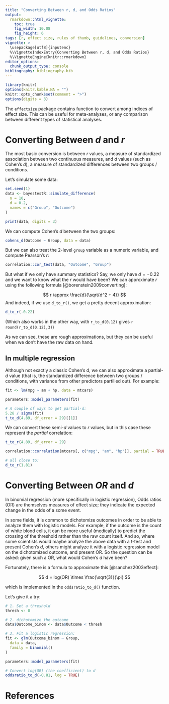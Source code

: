 ```yaml
---
title: "Converting Between r, d, and Odds Ratios"
output: 
  rmarkdown::html_vignette:
    toc: true
    fig_width: 10.08
    fig_height: 6
tags: [r, effect size, rules of thumb, guidelines, conversion]
vignette: >
  \usepackage[utf8]{inputenc}
  %\VignetteIndexEntry{Converting Between r, d, and Odds Ratios}
  %\VignetteEngine{knitr::rmarkdown}
editor_options: 
  chunk_output_type: console
bibliography: bibliography.bib
---
```


```r
library(knitr)
options(knitr.kable.NA = "")
knitr::opts_chunk$set(comment = ">")
options(digits = 3)
```

The `effectsize` package contains function to convert among indices of effect
size. This can be useful for meta-analyses, or any comparison between different
types of statistical analyses.

# Converting Between *d* and *r*

The most basic conversion is between *r* values, a measure of standardized
association between two continuous measures, and *d* values (such as Cohen's
*d*), a measure of standardized differences between two groups / conditions.

Let's simulate some data:

```r
set.seed(1)
data <- bayestestR::simulate_difference(
  n = 10,
  d = 0.2,
  names = c("Group", "Outcome")
)
```

```r
print(data, digits = 3)
```

We can compute Cohen's *d* between the two groups:

```r
cohens_d(Outcome ~ Group, data = data)
```

But we can also treat the 2-level `group` variable as a numeric variable, and
compute Pearson's *r*:

```r
correlation::cor_test(data, "Outcome", "Group")
```

But what if we only have summary statistics?
Say, we only have $d=-0.22$ and we want to know what the *r* would
have been? We can approximate *r* using the following formula
[@borenstein2009converting]:

$$
r \approx \frac{d}{\sqrt{d^2 + 4}}
$$
And indeed, if we use `d_to_r()`, we get a pretty decent approximation:

```r
d_to_r(-0.22)
```

(Which also works in the other way, with `r_to_d(0.12)` gives 
`r round(r_to_d(0.12),3)`)

As we can see, these are rough approximations, but they can be useful when we
don't have the raw data on hand.

## In multiple regression

Although not exactly a classic Cohen's d, we can also approximate a partial-*d*
value (that is, the standardized difference between two groups / conditions,
with variance from other predictors partilled out). For example:

```r
fit <- lm(mpg ~ am + hp, data = mtcars)

parameters::model_parameters(fit)

# A couple of ways to get partial-d:
5.28 / sigma(fit)
t_to_d(4.89, df_error = 29)[[1]]
```

We can convert these semi-*d* values to *r* values, but in this case these
represent the *partial* correlation:

```r
t_to_r(4.89, df_error = 29)

correlation::correlation(mtcars[, c("mpg", "am", "hp")], partial = TRUE)[1, ]

# all close to:
d_to_r(1.81)
```

# Converting Between *OR* and *d*

In binomial regression (more specifically in logistic regression), Odds ratios
(OR) are themselves measures of effect size; they indicate the expected change
in the odds of a some event.

In some fields, it is common to dichotomize outcomes in order to be able to
analyze them with logistic models. For example, if the outcome is the count of
white blood cells, it can be more useful (medically) to predict the crossing of
the threshold rather than the raw count itself. And so, where some scientists
would maybe analyze the above data with a *t*-test and present Cohen's *d*,
others might analyze it with a logistic regression model on the dichotomized
outcome, and present OR. So the question can be asked: given such a OR, what
would Cohen's *d* have been?

Fortunately, there is a formula to approximate this [@sanchez2003effect]:

$$
d = log(OR) \times \frac{\sqrt{3}}{\pi}
$$

which is implemented in the `oddsratio_to_d()` function.

Let's give it a try:

```r
# 1. Set a threshold
thresh <- 0

# 2. dichotomize the outcome
data$Outcome_binom <- data$Outcome < thresh

# 3. Fit a logistic regression:
fit <- glm(Outcome_binom ~ Group,
  data = data,
  family = binomial()
)

parameters::model_parameters(fit)

# Convert log(OR) (the coefficient) to d
oddsratio_to_d(-0.81, log = TRUE)
```

# References
